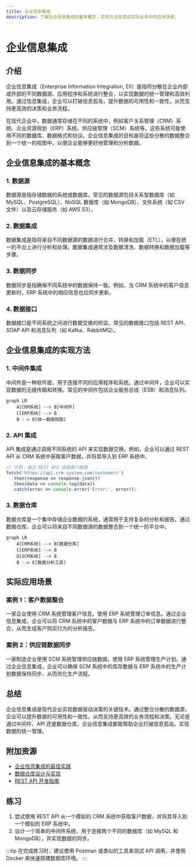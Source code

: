```yaml
---
title: 企业信息集成
description: 了解企业信息集成的基本概念、实现方法及其在实际业务中的应用场景。
---
```


# 企业信息集成

## 介绍

企业信息集成（Enterprise Information Integration, EII）是指将分散在企业内部或外部的不同数据源、应用程序和系统进行整合，以实现数据的统一管理和高效利用。通过信息集成，企业可以打破信息孤岛，提升数据的可用性和一致性，从而支持更高效的决策和业务流程。

在现代企业中，数据通常存储在不同的系统中，例如客户关系管理（CRM）系统、企业资源规划（ERP）系统、供应链管理（SCM）系统等。这些系统可能使用不同的数据库、数据格式和协议。企业信息集成的目标是将这些分散的数据整合到一个统一的视图中，以便企业能够更好地管理和分析数据。

## 企业信息集成的基本概念

### 1. 数据源
数据源是指存储数据的系统或数据库。常见的数据源包括关系型数据库（如 MySQL、PostgreSQL）、NoSQL 数据库（如 MongoDB）、文件系统（如 CSV 文件）以及云存储服务（如 AWS S3）。

### 2. 数据集成
数据集成是指将来自不同数据源的数据进行合并、转换和加载（ETL），以便在统一的平台上进行分析和处理。数据集成通常涉及数据清洗、数据转换和数据加载等步骤。

### 3. 数据同步
数据同步是指确保不同系统中的数据保持一致。例如，当 CRM 系统中的客户信息更新时，ERP 系统中的相应信息也应同步更新。

### 4. 数据接口
数据接口是不同系统之间进行数据交换的桥梁。常见的数据接口包括 REST API、SOAP API 和消息队列（如 Kafka、RabbitMQ）。

## 企业信息集成的实现方法

### 1. 中间件集成
中间件是一种软件层，用于连接不同的应用程序和系统。通过中间件，企业可以实现数据的无缝传输和转换。常见的中间件包括企业服务总线（ESB）和消息队列。

```mermaid
graph LR
    A[CRM系统] --> B[中间件]
    C[ERP系统] --> B
    B --> D[统一数据视图]
```

### 2. API 集成
API 集成是通过调用不同系统的 API 来实现数据交换。例如，企业可以通过 REST API 从 CRM 系统中获取客户数据，并将其导入到 ERP 系统中。

```javascript
// 示例：通过 REST API 获取客户数据
fetch('https://api.crm-system.com/customers')
  .then(response => response.json())
  .then(data => console.log(data))
  .catch(error => console.error('Error:', error));
```

### 3. 数据仓库
数据仓库是一个集中存储企业数据的系统，通常用于支持复杂的分析和报告。通过数据仓库，企业可以将来自不同数据源的数据整合到一个统一的平台中。

```mermaid
graph LR
    A[CRM系统] --> B[数据仓库]
    C[ERP系统] --> B
    D[SCM系统] --> B
    B --> E[数据分析工具]
```

## 实际应用场景

### 案例 1：客户数据整合
一家企业使用 CRM 系统管理客户信息，使用 ERP 系统管理订单信息。通过企业信息集成，企业可以将 CRM 系统中的客户数据与 ERP 系统中的订单数据进行整合，从而生成客户购买行为的分析报告。

### 案例 2：供应链数据同步
一家制造企业使用 SCM 系统管理供应链数据，使用 ERP 系统管理生产计划。通过企业信息集成，企业可以确保 SCM 系统中的库存数据与 ERP 系统中的生产计划数据保持同步，从而优化生产流程。

## 总结

企业信息集成是现代企业实现数据驱动决策的关键技术。通过整合分散的数据源，企业可以提升数据的可用性和一致性，从而支持更高效的业务流程和决策。无论是通过中间件、API 还是数据仓库，企业信息集成都能帮助企业打破信息孤岛，实现数据的统一管理。

## 附加资源

- [企业信息集成的最佳实践](https://example.com/eii-best-practices)
- [数据仓库设计与实现](https://example.com/data-warehouse-design)
- [REST API 开发指南](https://example.com/rest-api-guide)

## 练习

1. 尝试使用 REST API 从一个模拟的 CRM 系统中获取客户数据，并将其导入到一个模拟的 ERP 系统中。
2. 设计一个简单的中间件系统，用于连接两个不同的数据库（如 MySQL 和 MongoDB），并实现数据的同步。

:::tip
在完成练习时，建议使用 Postman 或类似的工具来测试 API 调用，并使用 Docker 来快速搭建数据库环境。
:::